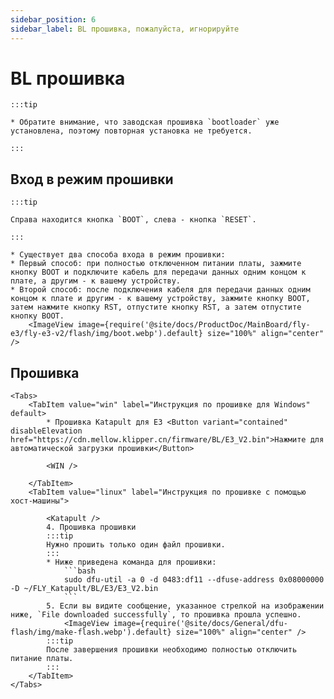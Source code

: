 ```yaml
---
sidebar_position: 6
sidebar_label: BL прошивка, пожалуйста, игнорируйте
---
```









# BL прошивка

    :::tip

    * Обратите внимание, что заводская прошивка `bootloader` уже установлена, поэтому повторная установка не требуется.

    :::

## Вход в режим прошивки

    :::tip

    Справа находится кнопка `BOOT`, слева - кнопка `RESET`.

    :::

    * Существует два способа входа в режим прошивки:
    * Первый способ: при полностью отключенном питании платы, зажмите кнопку BOOT и подключите кабель для передачи данных одним концом к плате, а другим - к вашему устройству.
    * Второй способ: после подключения кабеля для передачи данных одним концом к плате и другим - к вашему устройству, зажмите кнопку BOOT, затем нажмите кнопку RST, отпустите кнопку RST, а затем отпустите кнопку BOOT.
        <ImageView image={require('@site/docs/ProductDoc/MainBoard/fly-e3/fly-e3-v2/flash/img/boot.webp').default} size="100%" align="center" />

## Прошивка

    <Tabs>
        <TabItem value="win" label="Инструкция по прошивке для Windows" default>
            * Прошивка Katapult для E3 <Button variant="contained" disableElevation href="https://cdn.mellow.klipper.cn/firmware/BL/E3_V2.bin">Нажмите для автоматической загрузки прошивки</Button>

            <WIN />

        </TabItem>
        <TabItem value="linux" label="Инструкция по прошивке с помощью хост-машины">
            
            <Katapult />
            4. Прошивка прошивки
            :::tip
            Нужно прошить только один файл прошивки.
            :::
            * Ниже приведена команда для прошивки:
                ```bash
                sudo dfu-util -a 0 -d 0483:df11 --dfuse-address 0x08000000 -D ~/FLY_Katapult/BL/E3/E3_V2.bin
                ```
            5. Если вы видите сообщение, указанное стрелкой на изображении ниже, `File downloaded successfully`, то прошивка прошла успешно.
                <ImageView image={require('@site/docs/General/dfu-flash/img/make-flash.webp').default} size="100%" align="center" />
            :::tip
            После завершения прошивки необходимо полностью отключить питание платы.
            :::
        </TabItem>
    </Tabs>